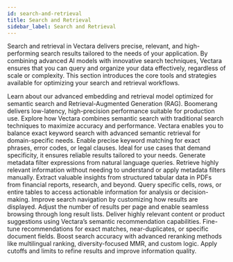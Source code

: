 ```yaml
---
id: search-and-retrieval
title: Search and Retrieval
sidebar_label: Search and Retrieval
---
```





Search and retrieval in Vectara delivers precise, 
relevant, and high-performing search results tailored to the needs of your 
application. By combining advanced AI models with innovative search 
techniques, Vectara ensures that you can query and organize your data 
effectively, regardless of scale or complexity. This section introduces the 
core tools and strategies available for optimizing your search and retrieval 
workflows.

<Grid columns={3}>
  <TopicButton title="Boomerang" href="/docs/learn/boomerang">
    <Spacer size="l" />
    Learn about our advanced embedding and retrieval model optimized for 
    semantic search and Retrieval-Augmented Generation (RAG). 
    <Spacer size="l" />
    Boomerang delivers low-latency, high-precision performance suitable for production use.
    <Spacer size="l" />
  </TopicButton>
  <TopicButton title="Hybrid Search and Retrieval" href="/docs/learn/hybrid-search">
    <Spacer size="l" />
    Explore how Vectara combines semantic search with traditional search 
    techniques to maximize accuracy and performance.
    <Spacer size="l" />
    Vectara enables you to balance exact keyword search with advanced semantic retrieval 
    for domain-specific needs.
  </TopicButton>
  <TopicButton title="Traditional Keyword Search" href="/docs/learn/enable-keyword-text-matching">
    <Spacer size="l" />
    Enable precise keyword matching for exact phrases, error codes, or legal clauses. 
    <Spacer size="l" />
    Ideal for use cases that demand specificity, it ensures reliable results tailored to your needs.
    <Spacer size="l" />
  </TopicButton>
  <TopicButton title="Intelligent Query Rewriting" href="/docs/search-and-retrieval/intelligent-query-rewriting">
    <Spacer size="l" />
    Generate metadata filter expressions from natural language queries.
    <Spacer size="l" />
    Retrieve highly relevant information without needing to understand or apply metadata filters manually.
    <Spacer size="l" />
  </TopicButton>  
  <TopicButton title="Querying Table Data" href="/docs/learn/querying-table-data">
    <Spacer size="l" />
    Extract valuable insights from structured tabular data in PDFs from financial reports, 
    research, and beyond. 
    <Spacer size="l" />
    Query specific cells, rows, or entire tables to access actionable 
    information for analysis or decision-making.
  </TopicButton>
  <TopicButton title="Pagination" href="/docs/learn/semantic-search/enable-pagination">
    <Spacer size="l" />
    Improve search navigation by customizing how results are displayed. 
    <Spacer size="l" />
    Adjust the 
    number of results per page and enable seamless browsing through long result lists.
    <Spacer size="l" />
  </TopicButton>
  <TopicButton title="Recommendation System" href="/docs/learn/recommendation-systems/recommender-overview">
    <Spacer size="l" />
    Deliver highly relevant content or product suggestions using Vectara’s semantic 
    recommendation capabilities. 
    <Spacer size="l" />
    Fine-tune recommendations for exact matches, 
    near-duplicates, or specific document fields.
    <Spacer size="l" />
  </TopicButton>
  <TopicButton title="Rerank Search Results" href="/docs/api-reference/search-apis/reranking">
    <Spacer size="l" />
    Boost search accuracy with advanced reranking methods like multilingual ranking, 
    diversity-focused MMR, and custom logic. 
    <Spacer size="l" />
    Apply cutoffs and limits to refine results 
    and improve information quality.
    <Spacer size="l" />
  </TopicButton>
</Grid>

